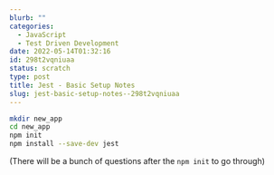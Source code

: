 ```yaml
---
blurb: ""
categories:
  - JavaScript
  - Test Driven Development
date: 2022-05-14T01:32:16
id: 298t2vqniuaa
status: scratch
type: post
title: Jest - Basic Setup Notes
slug: jest-basic-setup-notes--298t2vqniuaa
---
```


```bash
mkdir new_app
cd new_app
npm init
npm install --save-dev jest
```

(There will be a bunch of questions after the `npm init` to go through)


